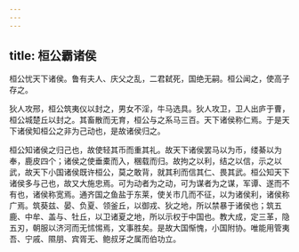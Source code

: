 ```yaml
---
---
---
```

title: 桓公霸诸侯
---


桓公忧天下诸侯。鲁有夫人、庆父之乱，二君弑死，国绝无嗣。桓公闻之，使高子存之。

狄人攻邢，桓公筑夷仪以封之，男女不淫，牛马选具。狄人攻卫，卫人出庐于曹，桓公城楚丘以封之。其畜散而无育，桓公与之系马三百。天下诸侯称仁焉。于是天下诸侯知桓公之非为己动也，是故诸侯归之。

桓公知诸侯之归己也，故使轻其币而重其礼。故天下诸侯罢马以为币，缕綦以为奉，鹿皮四个；诸侯之使垂橐而入，稛载而归。故拘之以利，结之以信，示之以武，故天下小国诸侯既许桓公，莫之敢背，就其利而信其仁、畏其武。桓公知天下诸侯多与己也，故又大施忠焉。可为动者为之动，可为谋者为之谋，军谭、遂而不有也，诸侯称宽焉。通齐国之鱼盐于东莱，使关市几而不征，以为诸侯利，诸侯称广焉。筑葵兹、晏、负夏、领釜丘，以御戎、狄之地，所以禁暴于诸侯也；筑五鹿、中牟、盖与、牡丘，以卫诸夏之地，所以示权于中国也。教大成，定三革，隐五刃，朝服以济河而无怵惕焉，文事胜矣。是故大国惭愧，小国附协。唯能用管夷吾、宁戚、隰朋、宾胥无、鲍叔牙之属而伯功立。

